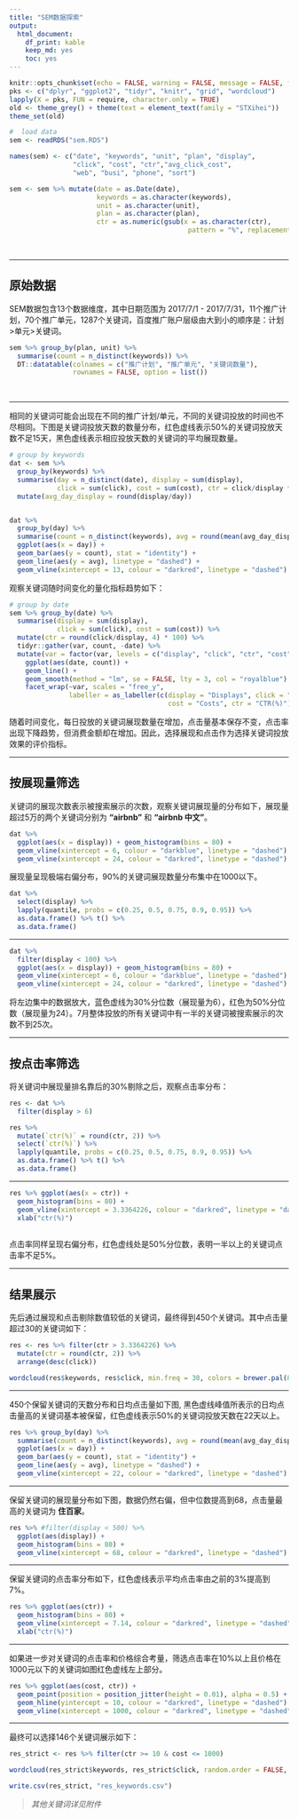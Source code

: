 ```yaml
---
title: "SEM数据探索"
output:
  html_document:
    df_print: kable
    keep_md: yes
    toc: yes
---
```


```r
knitr::opts_chunk$set(echo = FALSE, warning = FALSE, message = FALSE, fig.width = 12)
pks <- c("dplyr", "ggplot2", "tidyr", "knitr", "grid", "wordcloud")
lapply(X = pks, FUN = require, character.only = TRUE)
old <- theme_grey() + theme(text = element_text(family = "STXihei"))
theme_set(old)
```

```r
#  load data
sem <- readRDS("sem.RDS")

names(sem) <- c("date", "keywords", "unit", "plan", "display", 
                "click", "cost", "ctr","avg_click_cost",
                "web", "busi", "phone", "sort")

sem <- sem %>% mutate(date = as.Date(date),
                      keywords = as.character(keywords),
                      unit = as.character(unit),
                      plan = as.character(plan),
                      ctr = as.numeric(gsub(x = as.character(ctr), 
                                             pattern = "%", replacement = "")))
```

<br>
<hr>
## 原始数据

SEM数据包含13个数据维度，其中日期范围为
2017/7/1 - 2017/7/31，11个推广计划，70个推广单元，1287个关键词，百度推广账户层级由大到小的顺序是：计划>单元>关键词。

```r
sem %>% group_by(plan, unit) %>% 
  summarise(count = n_distinct(keywords)) %>% 
  DT::datatable(colnames = c("推广计划", "推广单元", "关键词数量"),
                rownames = FALSE, option = list())
```
<br>
<hr>

相同的关键词可能会出现在不同的推广计划/单元，不同的关键词投放的时间也不尽相同。下图是关键词投放天数的数量分布，红色虚线表示50%的关键词投放天数不足15天，黑色虚线表示相应投放天数的关键词的平均展现数量。

```r
# group by keywords
dat <- sem %>% 
  group_by(keywords) %>% 
  summarise(day = n_distinct(date), display = sum(display),
            click = sum(click), cost = sum(cost), ctr = click/display * 100) %>% 
  mutate(avg_day_display = round(display/day))


dat %>% 
  group_by(day) %>% 
  summarise(count = n_distinct(keywords), avg = round(mean(avg_day_display))) %>% 
  ggplot(aes(x = day)) + 
  geom_bar(aes(y = count), stat = "identity") +
  geom_line(aes(y = avg), linetype = "dashed") +
  geom_vline(xintercept = 13, colour = "darkred", linetype = "dashed")
```

观察关键词随时间变化的量化指标趋势如下：

```r
# group by date
sem %>% group_by(date) %>% 
  summarise(display = sum(display),
            click = sum(click), cost = sum(cost)) %>% 
  mutate(ctr = round(click/display, 4) * 100) %>% 
  tidyr::gather(var, count, -date) %>%
  mutate(var = factor(var, levels = c("display", "click", "ctr", "cost"), ordered = TRUE)) %>%
    ggplot(aes(date, count)) +
    geom_line() +
    geom_smooth(method = "lm", se = FALSE, lty = 3, col = "royalblue") +
    facet_wrap(~var, scales = "free_y", 
               labeller = as_labeller(c(display = "Displays", click = "Clicks", 
                                        cost = "Costs", ctr = "CTR(%)")))

```

随着时间变化，每日投放的关键词展现数量在增加，点击量基本保存不变，点击率出现下降趋势，但消费金额却在增加。因此，选择展现和点击作为选择关键词投放效果的评价指标。

<hr>

## 按展现量筛选

关键词的展现次数表示被搜索展示的次数，观察关键词展现量的分布如下，展现量超过5万的两个关键词分别为 **"airbnb"** 和 **"airbnb 中文"**。

```r
dat %>% 
  ggplot(aes(x = display)) + geom_histogram(bins = 80) +
  geom_vline(xintercept = 6, colour = "darkblue", linetype = "dashed") +
  geom_vline(xintercept = 24, colour = "darkred", linetype = "dashed")

```

展现量呈现极端右偏分布，90%的关键词展现数量分布集中在1000以下。

```r
dat %>% 
  select(display) %>% 
  lapply(quantile, probs = c(0.25, 0.5, 0.75, 0.9, 0.95)) %>% 
  as.data.frame() %>% t() %>% 
  as.data.frame()
```
<hr>

```r
dat %>% 
  filter(display < 100) %>% 
  ggplot(aes(x = display)) + geom_histogram(bins = 80) +
  geom_vline(xintercept = 6, colour = "darkblue", linetype = "dashed") +
  geom_vline(xintercept = 24, colour = "darkred", linetype = "dashed")
```

将左边集中的数据放大，蓝色虚线为30%分位数（展现量为6），红色为50%分位数（展现量为24）。7月整体投放的所有关键词中有一半的关键词被搜索展示的次数不到25次。

<hr>
## 按点击率筛选

将关键词中展现量排名靠后的30%剔除之后，观察点击率分布：

```r
res <- dat %>% 
  filter(display > 6)

res %>% 
  mutate(`ctr(%)` = round(ctr, 2)) %>% 
  select(`ctr(%)`) %>% 
  lapply(quantile, probs = c(0.25, 0.5, 0.75, 0.9, 0.95)) %>% 
  as.data.frame() %>% t() %>% 
  as.data.frame()
```
<hr>
```r
res %>% ggplot(aes(x = ctr)) +
  geom_histogram(bins = 80) +
  geom_vline(xintercept = 3.3364226, colour = "darkred", linetype = "dashed") +
  xlab("ctr(%)")
  
```

点击率同样呈现右偏分布，红色虚线处是50%分位数，表明一半以上的关键词点击率不足5%。

<hr>
## 结果展示

先后通过展现和点击剔除数值较低的关键词，最终得到450个关键词。其中点击量超过30的关键词如下：

```r
res <- res %>% filter(ctr > 3.3364226) %>% 
  mutate(ctr = round(ctr, 2)) %>% 
  arrange(desc(click)) 

wordcloud(res$keywords, res$click, min.freq = 30, colors = brewer.pal(8, "Dark2"), family = "STXihei")


```
<hr>
450个保留关键词的天数分布和日均点击量如下图, 黑色虚线峰值所表示的日均点击量高的关键词基本被保留，红色虚线表示50%的关键词投放天数在22天以上。

```r
res %>% group_by(day) %>% 
  summarise(count = n_distinct(keywords), avg = round(mean(avg_day_display))) %>% 
  ggplot(aes(x = day)) + 
  geom_bar(aes(y = count), stat = "identity") +
  geom_line(aes(y = avg), linetype = "dashed") +
  geom_vline(xintercept = 22, colour = "darkred", linetype = "dashed")
```
<hr>
保留关键词的展现量分布如下图，数据仍然右偏，但中位数提高到68，点击量最高的关键词为 **住百家**。

```r
res %>% #filter(display < 500) %>%
  ggplot(aes(display)) + 
  geom_histogram(bins = 80) +
  geom_vline(xintercept = 68, colour = "darkred", linetype = "dashed")

```
<hr>
保留关键词的点击率分布如下，红色虚线表示平均点击率由之前的3%提高到7%。

```r
res %>% ggplot(aes(ctr)) + 
  geom_histogram(bins = 80) +
  geom_vline(xintercept = 7.14, colour = "darkred", linetype = "dashed") +
  xlab("ctr(%)")

```
<hr>
如果进一步对关键词的点击率和价格综合考量，筛选点击率在10%以上且价格在1000元以下的关键词如图红色虚线左上部分。

```r
res %>% ggplot(aes(cost, ctr)) + 
  geom_point(position = position_jitter(height = 0.01), alpha = 0.5) +
  geom_hline(yintercept = 10, colour = "darkred", linetype = "dashed") +
  geom_vline(xintercept = 1000, colour = "darkred", linetype = "dashed")
```

<hr>
最终可以选择146个关键词展示如下：

```r
res_strict <- res %>% filter(ctr >= 10 & cost <= 1000)

wordcloud(res_strict$keywords, res_strict$click, random.order = FALSE, colors = brewer.pal(8, "Dark2"), family = "STXihei")

```

```r
write.csv(res_strict, "res_keywords.csv")
```

>*其他关键词详见附件*



